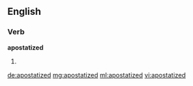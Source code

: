 ==English==

===Verb===
'''apostatized'''

# {{past of|apostatize}}

[[de:apostatized]]
[[mg:apostatized]]
[[ml:apostatized]]
[[vi:apostatized]]